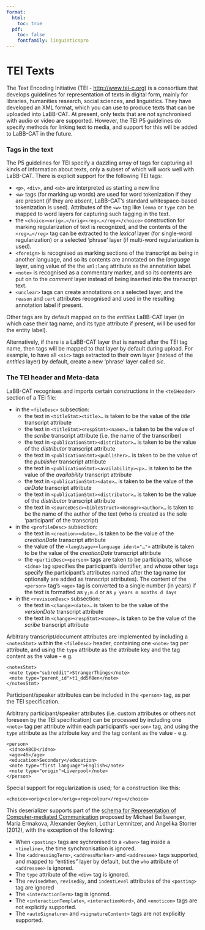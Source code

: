 ```yaml
---
format:
  html:
    toc: true
  pdf: 
    toc: false
    fontfamily: linguisticspro
---
```

# TEI Texts

<!-- TODO uncomment when there's a a serializer again: ## How to use TEI texts for upload -->

The Text Encoding Initiative (TEI - <http://www.tei-c.org>) is a consortium that develops guidelines for representation of texts in digital form, mainly for libraries, humanities research, social sciences, and linguistics. They have developed an XML format, which you can use to produce texts that can be uploaded into LaBB-CAT. At present, only texts that are *not* synchronised with audio or video are supported.  However, the TEI P5 guidelines do specify methods for linking text to media, and support for this will be added to LaBB-CAT in the future.

### Tags in the text

The P5 guidelines for TEI specify a dazzling array of tags for capturing all kinds of information about texts, only a subset of which will work well with LaBB-CAT. There is explicit support for the following TEI tags:

- `<p>`, `<div>`, and `<ab>` are interpreted as starting a new line
- `<w>` tags (for marking up words) are used for word tokenization if they are present (if they are absent, LaBB-CAT's standard whitespace-based tokenization is used). Attributes of the `<w>` tag like `lemma` or `type` can be mapped to word layers for capturing such tagging in the text.
- the `<choice><orig>…</orig><reg>…</reg></choice>` construction for marking regularization of text is recognized, and the contents of the `<reg>…</reg>` tag can be extracted to the *lexical* layer (for single-word regularization) or a selected 'phrase' layer (if multi-word regularization is used).
- `<foreign>` is recognised as marking sections of the transcript as being in another language, and so its contents are annotated on the *language* layer, using value of the the `xml:lang` attribute as the annotation label.
- `<note>` is recognised as a commentary marker, and so its contents are put on to the *comment* layer instead of being inserted into the transcript text.
- `<unclear>` tags can create annotations on a selected layer, and the `reason` and `cert` attributes recognised and used in the resulting annotation label if present.

Other tags are by default mapped on to the *entities* LaBB-CAT layer (in which case their tag name, and its type attribute if present, will be used for the entity label).  

Alternatively, if there is a LaBB-CAT layer that is named after the TEI tag name, then tags will be mapped to that layer by default during upload. For example, to have all `<sic>` tags extracted to their own layer (instead of the *entities* layer) by default, create a new 'phrase' layer called *sic*.

###  The TEI header and Meta-data


LaBB-CAT recognises and imports certain constructions in the `<teiHeader>` section of a TEI file:

- in the `<fileDesc>` subsection:
    - the text in `<titleStmt><title>…` is taken to be the value of the *title* transcript attribute
    - the text in `<titleStmt><respStmt><name>…` is taken to be the value of the *scribe* transcript attribute (i.e. the name of the transcriber)
    - the text in `<publicationStmt><distributor>…` is taken to be the value of the *distributor* transcript attribute
    - the text in `<publicationStmt><publisher>…` is taken to be the value of the *publisher* transcript attribute
    - the text in `<publicationStmt><availability><p>…` is taken to be the value of the *availability* transcript attribute
    - the text in `<publicationStmt><date>…` is taken to be the value of the *airDate* transcript attribute
    - the text in `<publicationStmt><distributor>…` is taken to be the value of the *distributor* transcript attribute
    - the text in `<sourceDesc><bibleStruct><monogr><author>…` is taken to be the name of the author of the text (who is created as the sole 'participant' of the transcript)
- in the `<profileDesc>` subsection:
    - the text in `<creation><date>…` is taken to be the value of the *creationDate* transcript attribute
    - the value of the `<langUsage><language ident="…">` attribute is taken to be the value of the *creationDate* transcript attribute
    - the `<particDesc><person>` tags are taken to be participants, whose `<idno>` tag specifies the participant's identifier, and whose other tags specify the participant's attributes named after the tag name (or optionally are added as transcript attributes). The content of the `<person>` tag's `<age>` tag is converted to a single number (in years) if the text is formatted as `y;m.d` or as `y years m months d days`
- in the `<revisionDesc>` subsection:
    - the text in `<change><date>…` is taken to be the value of the *versionDate* transcript attribute
    - the text in `<change><respStmt><name>…` is taken to be the value of the *scribe* transcript attribute
    
Arbitrary transcript/document attributes are implemented by including a `<notesStmt>` within the `<fileDesc>` header, containing one `<note>` tag per attribute, and using the `type` attribute as the attribute key and the tag content as the value - e.g.

```
<notesStmt>
 <note type="subreddit">StrangerThings</note>
 <note type="parent_id">t1_dd5f8en</note>
</notesStmt>
```

Participant/speaker attributes can be included in the `<person>` tag, as per the TEI specification.

Arbitrary participant/speaker attributes (i.e. custom attributes or others not foreseen by the TEI specification) can be processed by including one `<note>` tag per attribute within each participant's `<person>` tag, and using the `type` attribute as the attribute key and the tag content as the value - e.g.
```
<person>
 <idno>ABCD</idno>
 <age>46</age>
 <education>Secondary</education>
 <note type="first language">English</note>
 <note type="origin">Liverpool</note>
</person>
```

Special support for regularization is used; for a construction like this:

```
<choice><orig>color</orig><reg>colour</reg></choice>
```

This deserializer supports part of the
[schema for Representation of Computer-mediated Communication](http://jtei.revues.org/476)
proposed by Michael Beißwenger, Maria Ermakova, Alexander Geyken, Lothar Lemnitzer, and Angelika Storrer (2012), with the exception of the following:

- When `<posting>` tags are sychronised to a `<when>` tag inside a `<timeline>`, the time synchronisation is ignored.
- The `<addressingTerm>`, `<addressMarker>` and `<addressee>` tags supported, and mapped to "entities" layer by default, but the `who` attribute of `<addressee>` is ignored.
- The `type` attribute of the `<div>` tag is ignored.
- The `revisedWhen`, `revisedBy`, and `indentLevel` attributes of the `<posting>` tag are ignored
- The `<interactionTerm>` tag is ignored.
- The `<interactionTemplate>`, `<interactionWord>`, and `<emoticon>` tags are not explicitly supported.
- The `<autoSignature>` and `<signatureContent>` tags are not explicitly supported.

<!-- TODO Uncomment when this is true again

## Exporting other time-aligned transcripts in TEI format\

While importing (uploading) time-synchronised TEI texts is not yet supported by LaBB-CAT, exporting (downloading) time-synchronised TEI texts from transcripts that were originally transcribed using some other format is supported.

When exporting, TEI modules/tags used are:

- **tei**: (classes, datatypes, macros)
- **core**: `<title>`, `<ref>`, `<label>`, `<unclear>`, `<desc>`, `<note>`, `<foreign>`, `<core>`
- **header**: `<teiHeader>`, `<fileDesc>`, `<titleStmt>`, `<publicationStmt>`, `<sourceDesc>`, `<encodingDesc>`, `<appInfo>`, `<application>`, `<profileDesc>`
- **spoken**: `<recordingStmt>`, `<recording>`, `<u>`, `<pause>`, `<vocal>`, `<incident>`
- **linking**: `<ab>`, `<timeline>`, `<seg>`, `<anchor>`, `<when>`
- **corpus**: `<particDesc>`
- **namesdates**: `<person>`, `<persName>`
- **textstructure**: `<text>`, `<body>`, `<div>`
- **analysis**: `<w>`, `<c>`, `<spanGrp>`, `<span>`

-->